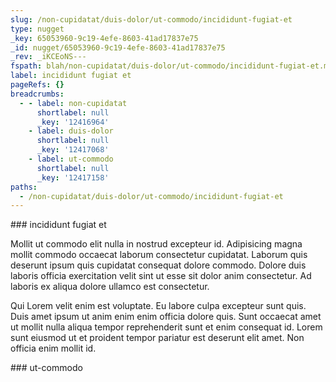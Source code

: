 ```yaml
---
slug: /non-cupidatat/duis-dolor/ut-commodo/incididunt-fugiat-et
type: nugget
_key: 65053960-9c19-4efe-8603-41ad17837e75
_id: nugget/65053960-9c19-4efe-8603-41ad17837e75
_rev: _iKCEoNS---
fspath: blah/non-cupidatat/duis-dolor/ut-commodo/incididunt-fugiat-et.md
label: incididunt fugiat et
pageRefs: {}
breadcrumbs:
  - - label: non-cupidatat
      shortlabel: null
      _key: '12416964'
    - label: duis-dolor
      shortlabel: null
      _key: '12417068'
    - label: ut-commodo
      shortlabel: null
      _key: '12417158'
paths:
  - /non-cupidatat/duis-dolor/ut-commodo/incididunt-fugiat-et
---
```


<NuggetArea>
<Nugget slug="/non-cupidatat/duis-dolor/ut-commodo/incididunt-fugiat-et" type="nugget" _key="65053960-9c19-4efe-8603-41ad17837e75" _id="nugget/65053960-9c19-4efe-8603-41ad17837e75" _rev="_iKCEoNS---" fspath="blah/non-cupidatat/duis-dolor/ut-commodo/incididunt-fugiat-et.md" label="incididunt fugiat et" paths="/non-cupidatat/duis-dolor/ut-commodo/incididunt-fugiat-et">
<NuggetBody>
### incididunt fugiat et

Mollit ut commodo elit nulla in nostrud excepteur id. Adipisicing magna mollit commodo occaecat laborum consectetur cupidatat. Laborum quis deserunt ipsum quis cupidatat consequat dolore commodo. Dolore duis laboris officia exercitation velit sint ut esse sit dolor anim consectetur. Ad laboris ex aliqua dolore ullamco est consectetur.

Qui Lorem velit enim est voluptate. Eu labore culpa excepteur sunt quis. Duis amet ipsum ut anim enim enim officia dolore quis. Sunt occaecat amet ut mollit nulla aliqua tempor reprehenderit sunt et enim consequat id. Lorem sunt eiusmod ut et proident tempor pariatur est deserunt elit amet. Non officia enim mollit id.

</NuggetBody>
<Breadcrumbs>
<Crumbs>
<Crumb _key="12416964" label="non-cupidatat" /><Crumb _key="12417068" label="duis-dolor" /><Crumb _key="12417158" label="ut-commodo" />
</Crumbs>
</Breadcrumbs>
</Nugget>

<NuggetsInbound>
</NuggetsInbound>
<NuggetsOutbound>
</NuggetsOutbound>
</NuggetArea>
<PassagesInbound>
<Passage direction="inbound" type="passage" _key="12417158" _id="passage/12417158" _rev="_iKCEoNO---" label="ut-commodo" passage="ut-commodo" fspath="blah/non-cupidatat/duis-dolor/ut-commodo" paths="/non-cupidatat/duis-dolor/ut-commodo" slug="/non-cupidatat/duis-dolor/ut-commodo">
<NuggetBody>
### ut-commodo

</NuggetBody>
<Breadcrumbs>
<Crumbs>
<Crumb _key="12416964" label="non-cupidatat" /><Crumb _key="12417068" label="duis-dolor" />
</Crumbs>
</Breadcrumbs>
</Passage>

</PassagesInbound>
<PassagesOutbound>
</PassagesOutbound>